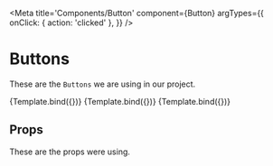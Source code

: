 
<Meta
  title='Components/Button'
  component={Button}
  argTypes={{
    onClick: { action: 'clicked' },
  }}
/>

# Buttons

These are the `Buttons` we are using in our project.


<Canvas>
  <Story name='primary' args={{ children: 'primary', variant: 'primary' }}>
    {Template.bind({})}
  </Story>
  <Story
    name='secondary'
    args={{ children: 'secondary', variant: 'secondary' }}
  >
    {Template.bind({})}
  </Story>
  <Story name='disabled' args={{ children: 'disabled', variant: 'disabled' }}>
    {Template.bind({})}
  </Story>
</Canvas>

## Props

These are the props were using.

<ArgsTable of={Button} />
